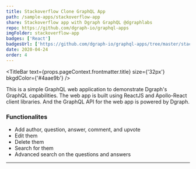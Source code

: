 ```yaml
---
title: Stackoverflow Clone GraphQL App
path: /sample-apps/stackoverflow-app
share: Stackoverflow app with Dgraph GraphQL @dgraphlabs
repo: https://github.com/dgraph-io/graphql-apps
imgFolder: stackoverflow-app
badges: ['React']
badgesUrl: ['https://github.com/dgraph-io/graphql-apps/tree/master/stackoverflow-app']
date: 2020-04-24
order: 4
---
```



<TitleBar
  text={props.pageContext.frontmatter.title}
  size={'32px'}
  bkgdColor={'#4aae9b'}
/>

<ImageSlider imgFolder={props.pageContext.frontmatter.imgFolder} />

<Badges badges={props.pageContext.frontmatter.badges} badgesUrl={props.pageContext.frontmatter.badgesUrl}/>

This is a simple GraphQL web application to demonstrate Dgraph's GraphQL capabilities.
The web app is built using ReactJS and Apollo-React client libraries. And the GraphQL
API for the web app is powered by Dgraph.

### Functionalites

- Add author, question, answer, comment, and upvote
- Edit them
- Delete them
- Search for them
- Advanced search on the questions and answers

---

